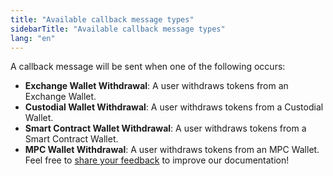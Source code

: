 ```yaml
---
title: "Available callback message types"
sidebarTitle: "Available callback message types"
lang: "en"
---
```


A callback message will be sent when one of the following occurs:

- **Exchange Wallet Withdrawal**: A user withdraws tokens from an Exchange Wallet.
- **Custodial Wallet Withdrawal**: A user withdraws tokens from a Custodial Wallet.
- **Smart Contract Wallet Withdrawal**: A user withdraws tokens from a Smart Contract Wallet.
- **MPC Wallet Withdrawal**: A user withdraws tokens from an MPC Wallet.
<Tip>Feel free to [share your feedback](https://forms.zohopublic.com/cobo/form/DocumentFeedbackForm/formperma/QvLOhxJv1_JMsJ-1dleZ8Itb_7rzN-LtgvsDdxosoVI?referrername=manuals) to improve our documentation!</Tip>